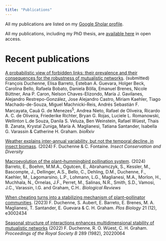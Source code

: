 ```yaml
---
title: "Publications"
---
```


All my publications are listed on my [Google Sholar profile](https://scholar.google.ch/citations?user=FkZF-4sAAAAJ&hl=en).

All my publications, including my PhD thesis, are [available here](https://www.google.com/url?q=https%3A%2F%2Fhal.archives-ouvertes.fr%2Fsearch%2Findex%2F%3Fq%3D%252A%26authFullName_s%3DFran%25C3%25A7ois%2BDuchenne&sa=D&sntz=1&usg=AOvVaw0dRglBdnHW8vjFee1vn7ii) in open access.

# Recent publications

[A probabilistic view of forbidden links: their prevalence and their consequences for the robustness of mutualistic networks](https://doi.org/10.1101/2024.07.04.602032). (submitted) François Duchenne, Elisa Barreto, Esteban A. Guevara, Holger Beck, Carolina Bello, Rafaela Bobato, Daniela Bôlla, Emanuel Brenes, Nicole Büttner, Ana P. Caron, Nelson Chaves-Elizondo, María J. Gavilanes, Alejandro Restrepo-González, Jose Alejandro Castro, Miriam Kaehler, Tiago Machado-de-Souza, Miguel Machnicki-Reis, Andrés Sebastián F. Marcayata, Cauã G. de Menezes^5^, Andrea Nieto, Rafael de Oliveira, Ricardo A. C. de Oliveira, Friederike Richter, Bryan G. Rojas, Luciele L. Romanowski, Wellinton L.de Souza, Danila S. Veluza, Ben Weinstein, Rafael Wüest, Thais B. Zanata, Krystal Zuniga, María A. Maglianesi, Tatiana Santander, Isabella G. Varassin & Catherine H. Graham. *bioRxiv*

[Weather explains inter-annual variability, but not the temporal decline, in insect biomass](https://doi.org/10.1111/icad.12769). (2024) F. Duchenne & C. Fontaine. *Insect Conservation and Diversity*

[Macroevolution of the plant--hummingbird pollination system](https://doi.org/10.1111/brv.13094). (2024) Barreto, E., Boehm, M.M.A., Ogutcen, E., Abrahamczyk, S., Kessler, M., Bascompte, J., Dellinger, A.S., Bello, C., Dehling, D.M., Duchenne, F., Kaehler, M., Lagomarsino, L.P., Lohmann, L.G., Maglianesi, M.A., Morlon, H., Muchhala, N., Ornelas, J.F., Perret, M., Salinas, N.R., Smith, S.D., Vamosi, J.C., Varassin, I.G. and Graham, C.H.. *Biological Reviews*

[When cheating turns into a stabilizing mechanism of plant--pollinator communities](https://doi.org/10.1371/journal.pbio.3002434). (2023) F. Duchenne, S. Aubert, E. Barreto, E. Brenes, M. A. Maglianesi, T. Santander, E. Guevara & C. H. Graham. *Plos Biology* 21 (12), e3002434

[Seasonal structure of interactions enhances multidimensional stability of mutualistic networks](https://doi.org/10.1098/rspb.2022.0064) (2022) F. Duchenne, R. O. Wüest, C. H. Graham. *Proceedings of the Royal Society B* 289 (1982), 20220064

